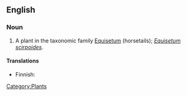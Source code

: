 ==English==

===Noun===
{{en-noun|sg=[[dwarf]] [[horsetail]]}}

# A plant in the taxonomic family [[Equisetum]] (horsetails); ''[[Equisetum scirpoides]]''.

====Translations====
{{top}}
*Finnish: {{t|fi|hentokorte}}
{{trans-mid}}
{{trans-bottom}}

[[Category:Plants]]